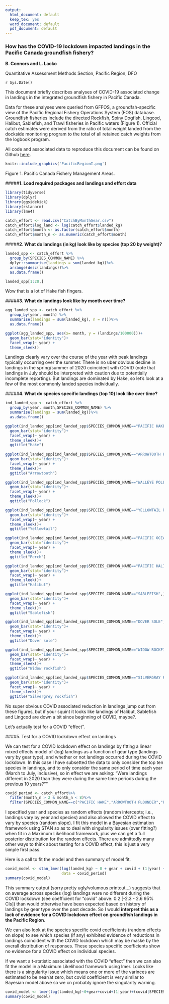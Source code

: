 ```yaml
---
output:
  html_document: default
  keep_tex: yes
  word_document: default
  pdf_document: default
---
```



### How has the COVID-19 lockdown impacted landings in the Pacific Canada groundfish fishery?

**B. Connors and L. Lacko **

Quantitative Assessment Methods Section, Pacific Region, DFO  

`r Sys.Date()`   


This document briefly describes analyses of COVID-19 associated change in landings in the integrated groundfish fishery in Pacific Canada. 

Data for these analyses were queried from GFFOS, a groundfsh-specific view of the Pacific Regional Fishery Operations System (FOS) database.  Groundfish fisheries include the directed Rockfish, Spiny Dogfish, Lingcod, Halibut, Sablefish, and Trawl fisheries in Pacific waters (Figure 1).  Official catch estimates were derived from the ratio of total weight landed from the dockside monitoring program to the total of all retained catch weights from the logbook program.

All code and associated data to reproduce this document can be found on Github [here](https://github.com/brendanmichaelconnors/PAN-E_Pac-groundfish-landings-COVID). 

```r
knitr::include_graphics('PacificRegionI.png')

```
Figure 1. Pacific Canada Fishery Management Areas.

#####**1. Load required packages and landings and effort data**
```r

library(tidyverse)
library(dplyr)
library(ggsidekick)
library(rstanarm) 
library(lme4)

catch_effort <- read.csv("CatchByMonthGear.csv")
catch_effort$log_land <- log(catch_effort$landed_kg)
catch_effort$month <- as.factor(catch_effort$month)
catch_effort$month_n <- as.numeric(catch_effort$month)
```

#####**2. What do landings (in kg) look like by species (top 20 by weight)?**  
```r
landed_spp <- catch_effort %>%
  group_by(SPECIES_COMMON_NAME) %>%
  dplyr::summarise(landings = sum(landed_kg))%>%
  arrange(desc(landings))%>%
  as.data.frame()

landed_spp[1:20,]
```
Wow that is a lot of Hake fish fingers.

#####**3. What do landings look like by month over time?**
```r
agg_landed_spp <- catch_effort %>%
  group_by(year, month) %>%
  summarise(landings = sum(landed_kg), n = n())%>%
  as.data.frame()

ggplot(agg_landed_spp, aes(x= month, y = (landings/100000)))+
  geom_bar(stat="identity")+
  facet_wrap(~ year) +
  theme_sleek() 
```

Landings clearly vary over the course of the year with peak landings typically occurring over the summer. There is no uber obvious decline in landings in the spring/summer of 2020 coincident with COVID (note that landings in July should be interpreted with caution due to potentially incomplete reporting). But landings are dominated by Hake, so let's look at a few of the most commonly landed species individually.

#####**4. What do species specific landings (top 10) look like over time?** 

```r
ind_landed_spp <- catch_effort %>%
  group_by(year, month,SPECIES_COMMON_NAME) %>%
  summarise(landings = sum(landed_kg))%>%
  as.data.frame()

ggplot(ind_landed_spp[ind_landed_spp$SPECIES_COMMON_NAME=="PACIFIC HAKE",], aes(x= month, y = (landings/100000)))+
  geom_bar(stat="identity")+
  facet_wrap(~ year) +
  theme_sleek()+
  ggtitle("Hake")
  
ggplot(ind_landed_spp[ind_landed_spp$SPECIES_COMMON_NAME=="ARROWTOOTH FLOUNDER",], aes(x= month, y = (landings/100000)))+
  geom_bar(stat="identity")+
  facet_wrap(~ year) +
  theme_sleek()+
  ggtitle("Arrowtooth")

ggplot(ind_landed_spp[ind_landed_spp$SPECIES_COMMON_NAME=="WALLEYE POLLOCK",], aes(x= month, y = (landings/100000)))+
  geom_bar(stat="identity")+
  facet_wrap(~ year) +
  theme_sleek()+
  ggtitle("Pollock")

ggplot(ind_landed_spp[ind_landed_spp$SPECIES_COMMON_NAME=="YELLOWTAIL ROCKFISH",], aes(x= month, y = (landings/100000)))+
  geom_bar(stat="identity")+
  facet_wrap(~ year) +
  theme_sleek()+
  ggtitle("Yellowtail")

ggplot(ind_landed_spp[ind_landed_spp$SPECIES_COMMON_NAME=="PACIFIC OCEAN PERCH",], aes(x= month, y = (landings/100000)))+
  geom_bar(stat="identity")+
  facet_wrap(~ year) +
  theme_sleek()+
  ggtitle("Perch")

ggplot(ind_landed_spp[ind_landed_spp$SPECIES_COMMON_NAME=="PACIFIC HALIBUT",], aes(x= month, y = (landings/100000)))+
  geom_bar(stat="identity")+
  facet_wrap(~ year) +
  theme_sleek()+
  ggtitle("Halibut")

ggplot(ind_landed_spp[ind_landed_spp$SPECIES_COMMON_NAME=="SABLEFISH",], aes(x= month, y = (landings/100000)))+
  geom_bar(stat="identity")+
  facet_wrap(~ year) +
  theme_sleek()+
  ggtitle("Sablefish")

ggplot(ind_landed_spp[ind_landed_spp$SPECIES_COMMON_NAME=="DOVER SOLE",], aes(x= month, y = (landings/100000)))+
  geom_bar(stat="identity")+
  facet_wrap(~ year) +
  theme_sleek()+
  ggtitle("Dover sole")

ggplot(ind_landed_spp[ind_landed_spp$SPECIES_COMMON_NAME=="WIDOW ROCKFISH",], aes(x= month, y = (landings/100000)))+
  geom_bar(stat="identity")+
  facet_wrap(~ year) +
  theme_sleek()+
  ggtitle("Widow rockfish")

ggplot(ind_landed_spp[ind_landed_spp$SPECIES_COMMON_NAME=="SILVERGRAY ROCKFISH",], aes(x= month, y = (landings/100000)))+
  geom_bar(stat="identity")+
  facet_wrap(~ year) +
  theme_sleek()+
  ggtitle("Silvergrey rockfish")

```

No super obvious COVID associated reduction in landings jump out from these figures, but if your squint it looks like landings of Halibut, Sablefish and Lingcod are down a bit since beginning of COVID, maybe?. 

Let's actually test for a COVID "effect". 

####5. Test for a COVID lockdown effect on landings

We can test for a COVID lockdown effect on landings by fitting a linear mixed effects model of (log) landings as a function of gear type (landings vary by gear type), and whether or not landings occurred during the COVID lockdown. In this case I have subsetted the data to only consider the top ten species in landings, and to only consider the same period of time each year (March to July, inclusive), so in effect we are asking: "Were landings different in 2020 than they were during the same time periods during the previous 10 years?"" 

```r
covid_period <- catch_effort%>%
  filter(month_n > 2 & month_n < 8)%>%
  filter(SPECIES_COMMON_NAME==c("PACIFIC HAKE","ARROWTOOTH FLOUNDER","PACIFIC HALIBUT","SABLEFISH","SILVERGRAY ROCKFISH","WALLEYE POLLOCK","YELLOWTAIL ROCKFISH","WIDOW ROCKFISH", "DOVER SOLE", "PACIFIC OCEAN PERCH"))
```
I specified year and species as random effects (random intercepts; i.e., landings vary by year and species) and also allowed the COVID effect to vary by species (random slope). I fit this model in a Bayesian estimation framework using STAN so as to deal with singularity issues (over fitting?) when fit in a Maximum Likelihood framework, plus we can get a full posterior distribution for the random effects. There are admittedly many other ways to think about testing for a COVID effect, this is just a very simple first pass.

Here is a call to fit the model and then summary of model fit.
```r

covid_model <- stan_lmer(log(landed_kg) ~ 0 + gear + covid + (1|year) + (covid|SPECIES_COMMON_NAME), 
                         data = covid_period)
summary(covid_model) 

```
This summary output (sorry pretty ugly/volumous printout...) suggests that on average across species (log) landings were no different during the COVID lockdown (see coefficient for "covid" above: 0.2 [-2.3 - 2.6 95% CIs]) than would otherwise have been expected based on history of landings by gear type over the past decade. So I would **interpret this as a lack of evidence for a COVID lockdown effect on groundfish landings in the Pacific Region**.

We can also look at the species specific covid coefficients (random effects on slope) to see which species (if any) exhibited evidence of reductions in landings coincident with the COVID lockdown which may be maske by the overall distribution of responses. These species specific coefficients  show no evidence for a COVID effect on individual species.

If we want a t-statistic associated with the COVID "effect" then we can also fit the model in a Maximum Likelihood framework using lmer. Looks like there is a singularity issue which means one or more of the varinces are estimated to be near/at zero, but covid coefficient is very similar to Bayesian model above so we cn probably ignore the singularity warning.

```r
covid_model <- lmer(log(landed_kg)~0+gear+covid+(1|year)+(covid|SPECIES_COMMON_NAME), data = covid_period)
summary(covid_model) 

```
